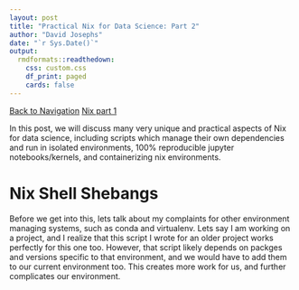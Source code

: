 ```yaml
---
layout: post
title: "Practical Nix for Data Science: Part 2"
author: "David Josephs"
date: "`r Sys.Date()`"
output: 
  rmdformats::readthedown:
    css: custom.css
    df_print: paged
    cards: false
---
```


[Back to Navigation](DSblog.html)
[Nix part 1](nix.html)


In this post, we will discuss many very unique and practical aspects of Nix for data science, including scripts which manage their own dependencies and run in isolated environments, 100% reproducible jupyter notebooks/kernels, and containerizing nix environments.

# Nix Shell Shebangs

Before we get into this, lets talk about my complaints for other environment managing systems, such as conda and virtualenv. Lets say I am working on a project, and I realize that this script I wrote for an older project works perfectly for this one too.
However, that script likely depends on packges and versions specific to that environment, and we would have to add them to our current environment too. This creates more work for us, and further complicates our environment.

